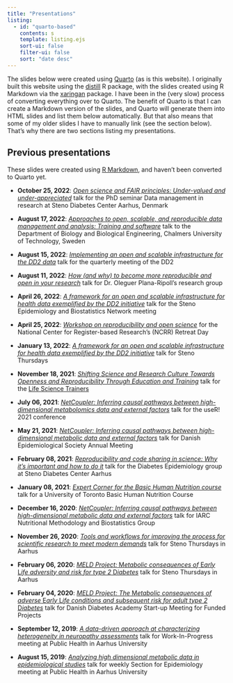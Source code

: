 ```yaml
---
title: "Presentations"
listing:
  - id: "quarto-based"
    contents: s
    template: listing.ejs
    sort-ui: false
    filter-ui: false
    sort: "date desc"
---
```


The slides below were created using [Quarto](https://quarto.org/) (as is
this website). I originally built this website using the
[distill](https://rstudio.github.io/distill/) R package, with the slides
created using R Markdown via the
[xaringan](https://slides.yihui.org/xaringan/) package. I have been in
the (very slow) process of converting everything over to Quarto. The
benefit of Quarto is that I can create a Markdown version of the slides,
and Quarto will generate them into HTML slides and list them below
automatically. But that also means that some of my older slides I have
to manually link (see the section below). That's why there are two
sections listing my presentations.

::: {#quarto-based}
:::

## Previous presentations

These slides were created using [R
Markdown](https://rmarkdown.rstudio.com/), and haven't been converted to
Quarto yet.

-   **October 25, 2022**: [*Open science and FAIR principles:
    Under-valued and under-appreciated*](steno/2022-10-25/index.html)
    talk for the PhD seminar Data management in research at Steno
    Diabetes Center Aarhus, Denmark

-   **August 17, 2022**: [*Approaches to open, scalable, and
    reproducible data management and analysis: Training and
    software*](misc/2022-08-17/index.html) talk to the Department of
    Biology and Biological Engineering, Chalmers University of
    Technology, Sweden

-   **August 15, 2022**: [*Implementing an open and scalable
    infrastructure for the DD2 data*](misc/2022-08-15/index.html) talk
    for the quarterly meeting of the DD2

-   **August 11, 2022**: [*How (and why) to become more reproducible and
    open in your research*](au/2022-08-11/index.html) talk for Dr.
    Oleguer Plana-Ripoll's research group

-   **April 26, 2022**: [*A framework for an open and scalable
    infrastructure for health data exemplified by the DD2
    initiative*](steno/2022-04-26/index.html) talk for the Steno
    Epidemiology and Biostatistics Network meeting

-   **April 25, 2022**: [*Workshop on reproducibility and open
    science*](au/2022-04-25/index.html) for the National Center for
    Register-based Research's (NCRR) Retreat Day

-   **January 13, 2022**: [*A framework for an open and scalable
    infrastructure for health data exemplified by the DD2
    initiative*](steno/2022-01-13/index.html) talk for Steno Thursdays

-   **November 18, 2021**: [*Shifting Science and Research Culture
    Towards Openness and Reproducibility Through Education and
    Training*](misc/2021-11-18/index.html) talk for the [Life Science
    Trainers](https://lifescitrainers.org/2021/11/09/november-2021-how-i-teach-life-scientists-r/)

-   **July 06, 2021**: [*NetCoupler: Inferring causal pathways between
    high-dimensional metabolomics data and external
    factors*](user/2021-07-06/index.html) talk for the useR! 2021
    conference

-   **May 21, 2021**: [*NetCoupler: Inferring causal pathways between
    high-dimensional metabolic data and external
    factors*](des/2021-05-21/index.html) talk for Danish Epidemiological
    Society Annual Meeting

-   **February 08, 2021**: [*Reproducibility and code sharing in
    science: Why it's important and how to do
    it*](steno/2021-02-08/index.html) talk for the Diabetes Epidemiology
    group at Steno Diabetes Center Aarhus

-   **January 08, 2021**: [*Expert Corner for the Basic Human Nutrition
    course*](misc/2021-01-08/index.html) talk for a University of
    Toronto Basic Human Nutrition Course

-   **December 16, 2020**: [*NetCoupler: Inferring causal pathways
    between high-dimensional metabolic data and external
    factors*](iarc/2020-12-16/index.html) talk for IARC Nutritional
    Methodology and Biostatistics Group

-   **November 26, 2020**: [*Tools and workflows for improving the
    process for scientific research to meet modern
    demands*](steno/2020-11-26/index.html) talk for Steno Thursdays in
    Aarhus

-   **February 06, 2020**: [*MELD Project:* M*etabolic consequences of*
    E*arly* L*ife adversity and risk for type 2*
    D*iabetes*](steno/2020-02-06/index.html) talk for Steno Thursdays in
    Aarhus

-   **February 04, 2020**: [*MELD Project: The* M*etabolic consequences
    of adverse* E*arly* L*ife conditions and subsequent risk for adult
    type 2* D*iabetes*](dda/2020-02-04/index.html) talk for Danish
    Diabetes Academy Start-up Meeting for Funded Projects

-   **September 12, 2019**: [*A data-driven approach at characterizing
    heterogeneity in neuropathy
    assessments*](au-ph/2019-09-12/index.html) talk for Work-In-Progress
    meeting at Public Health in Aarhus University

-   **August 15, 2019**: [*Analyzing high dimensional metabolic data in
    epidemiological studies*](au-ph/2019-08-15/slides.html) talk for
    weekly Section for Epidemiology meeting at Public Health in Aarhus
    University
